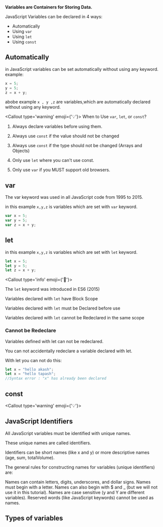 
**Variables are Containers for Storing Data.**

JavaScript Variables can be declared in 4 ways:

-   Automatically
-   Using `var`
-   Using `let`
-   Using `const`

## Automatically

in JavaScript variables can be set automatically without using any keyword. example:

```javascript filename="index.js" showLineNumbers
x = 5;
y = 5;
z = x + y;
```

abobe example `x , y ,z` are variables,which are automatically declared without using any keyword.

<Callout type='warning' emoji={'💡'}>
When to Use `var`, `let`, or `const`?
1. Always declare variables before using them.

2. Always use `const` if the value should not be changed

3. Always use `const` if the type should not be changed (Arrays and Objects)

4. Only use `let` where you can't use const.

5. Only use `var` if you MUST support old browsers.

</Callout>

## var

The var keyword was used in all JavaScript code from 1995 to 2015.

in this example `x,y,z` is variables which are set with `var` keyword.

```javascript filename="index.js" showLineNumbers
var x = 5;
var y = 5;
var z = x + y;
```

## let

in this example `x,y,z` is variables which are set with `let` keyword.

```javascript filename="index.js" showLineNumbers
let x = 5;
let y = 5;
let z = x + y;
```

<Callout type='info' emoji={'🚩'}>

The `let` keyword was introduced in ES6 (2015)

Variables declared with `let` have Block Scope

Variables declared with `let` must be Declared before use

Variables declared with `let` cannot be Redeclared in the same scope

</Callout>

### Cannot be Redeclare

Variables defined with let can not be redeclared.

You can not accidentally redeclare a variable declared with let.

With let you can not do this:

```javascript filename="index.js" showLineNumbers
let x = "hello akash";
let x = "hello tapash";
//Syntax error : "x" has already been declared
```

## const

<Callout type='warning' emoji={'💡'}>
## JavaScript Identifiers
 All JavaScript variables must be identified with unique names.

These unique names are called identifiers.

Identifiers can be short names (like x and y) or more descriptive names (age, sum, totalVolume).

The general rules for constructing names for variables (unique identifiers) are:

Names can contain letters, digits, underscores, and dollar signs. Names must begin with a letter. Names can also begin with $ and \_ (but we will not use it in this tutorial). Names are case sensitive (y and Y are different variables). Reserved words (like JavaScript keywords) cannot be used as names.

</Callout>

## Types of variables

